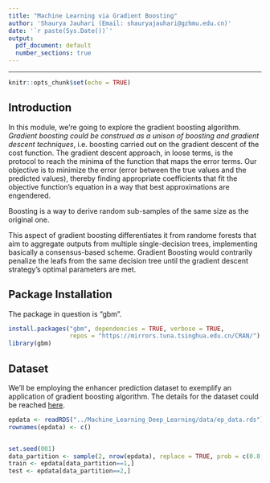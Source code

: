 ```yaml
---
title: "Machine Learning via Gradient Boosting"
author: 'Shaurya Jauhari (Email: shauryajauhari@gzhmu.edu.cn)'
date: '`r paste(Sys.Date())`'
output:
  pdf_document: default
  number_sections: true
---
```


\tableofcontents

***

```r
knitr::opts_chunk$set(echo = TRUE)
```

## Introduction

<p> In this module, we're going to explore the gradient boosting algorithm. *Gradient boosting could be construed as a unison of boosting and gradient descent techniques*, i.e. boosting carried out on the gradient descent of the cost function.
The gradient descent approach, in loose terms, is the protocol to reach the minima of the function that maps the error terms. Our objective is to minimize the error (error between the true values and the predicted values), thereby finding appropriate coefficients that fit the objective function's equation in a way that best approximations are engendered. </p>
<p> Boosting is a way to derive random sub-samples of the same size as the original one.</p>
<p> This aspect of gradient boosting differentiates it from randome forests that aim to aggregate outputs from multiple single-decision trees, implementing basically a consensus-based scheme. Gradient Boosting would contrarily penalize the leafs from the same decision tree until the gradient descent strategy's optimal parameters are met.</p>


## Package Installation

<p>The package in question is "gbm".</p>

```r

install.packages("gbm", dependencies = TRUE, verbose = TRUE,
                 repos = "https://mirrors.tuna.tsinghua.edu.cn/CRAN/")
library(gbm)

```

## Dataset

<p>We'll be employing the enhancer prediction dataset to exemplify an application of gradient boosting algorithm. The details for the dataset could be reached [here](https://nbviewer.jupyter.org/github/shauryajauhari/Machine_Learning/blob/master/Machine_Learning_Deep_Learning/enhancer_prediction_dataset_protocol.ipynb).</p>

```r

epdata <- readRDS("../Machine_Learning_Deep_Learning/data/ep_data.rds")
rownames(epdata) <- c()


set.seed(001)
data_partition <- sample(2, nrow(epdata), replace = TRUE, prob = c(0.8,0.2))
train <- epdata[data_partition==1,]
test <- epdata[data_partition==2,]

```

